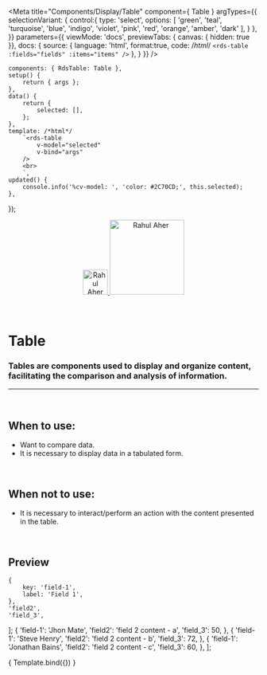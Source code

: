 
<Meta
	title="Components/Display/Table"
	component={ Table }
	argTypes={{
		selectionVariant: {
			control:{
				type: 'select',
				options: [
					'green',
					'teal',
					'turquoise',
					'blue',
					'indigo',
					'violet',
					'pink',
					'red',
					'orange',
					'amber',
					'dark'
				],
			}
		},
	}}
	parameters={{
		viewMode: 'docs',
		previewTabs: { canvas: { hidden: true }},
		docs: {
			source: {
				language: 'html',
				format:true,
				code: /*html*/ 
`<rds-table
	:fields="fields"
	:items="items"
/>`
			},
		}
	}}
/>

	components: { RdsTable: Table },
	setup() {
		return { args };
	},
	data() {
		return {
			selected: [],
		};
	},
	template: /*html*/
		`<rds-table
			v-model="selected"
			v-bind="args"
		/>
		<br>
		`,
	updated() {
		console.info('%cv-model: ', 'color: #2C70CD;', this.selected);
	},
});

<div align="center" style={{display: 'flex'}}>
    <a href="https://rahulaher.netlify.app">
        <img src="https://rahulaher.netlify.app/img/logo/glyph-black-colored.svg" alt="Rahul Aher logo" width="50" />
        <img src="https://rahulaher.netlify.app/img/logo/word-black-colored.svg" alt="Rahul Aher" width="150" />
    </a>
    </a>
    </a>
</div>

<br />
<br />

# Table

### Tables are components used to display and organize content, facilitating the comparison and analysis of information.
---
<br />

## When to use:
- Want to compare data.
- It is necessary to display data in a tabulated form.

<br />

## When not to use:
- It is necessary to interact/perform an action with the content presented in the table.

<br />

## Preview

	{
		key: 'field-1',
		label: 'Field 1',
	},
	'field2',
	'field_3',
];
	{
		'field-1': 'Jhon Mate',
		'field2': 'field 2 content - a',
		'field_3': 50,
	},
	{
		'field-1': 'Steve Henry',
		'field2': 'field 2 content - b',
		'field_3': 72,
	},
	{
		'field-1': 'Jonathan Bains',
		'field2': 'field 2 content - c',
		'field_3': 60,
	},
];

<Canvas>
	<Story
		name="Table"
		args={{
			fields,
			items,
		}}
	>
		{ Template.bind({}) }
	</Story>
</Canvas>

<ArgsTable story="Table" />